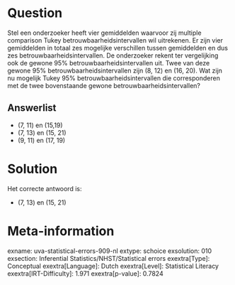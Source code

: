 Question
========

Stel een onderzoeker heeft vier gemiddelden waarvoor zij multiple
comparison Tukey betrouwbaarheidsintervallen wil uitrekenen. Er zijn
vier gemiddelden in totaal zes mogelijke verschillen tussen gemiddelden
en dus zes betrouwbaarheidsintervallen. De onderzoeker rekent ter
vergelijking ook de gewone 95% betrouwbaarheidsintervallen uit. Twee van
deze gewone 95% betrouwbaarheidsintervallen zijn (8, 12) en (16, 20).
Wat zijn nu mogelijk Tukey 95% betrouwbaarheidsintervallen die
corresponderen met de twee bovenstaande gewone
betrouwbaarheidsintervallen?

Answerlist
----------

* (7, 11) en (15,19)
* (7, 13) en (15, 21)
* (9, 11) en (17, 19)

Solution
========

Het correcte antwoord is: 

* (7, 13) en (15, 21)

Meta-information
================
exname: uva-statistical-errors-909-nl
extype: schoice
exsolution: 010
exsection: Inferential Statistics/NHST/Statistical errors
exextra[Type]: Conceptual
exextra[Language]: Dutch
exextra[Level]: Statistical Literacy
exextra[IRT-Difficulty]: 1.971
exextra[p-value]: 0.7824
